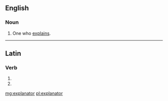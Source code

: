 ==English==

===Noun===
{{en-noun}}

# One who [[explain]]s.

----

==Latin==

===Verb===
{{la-verb-form|explānātor}}

# {{conjugation of|explano|explānō|2|s|fut|pass|imp|lang=la}}
# {{conjugation of|explano|explānō|3|s|fut|pass|imp|lang=la}}

[[mg:explanator]]
[[pl:explanator]]